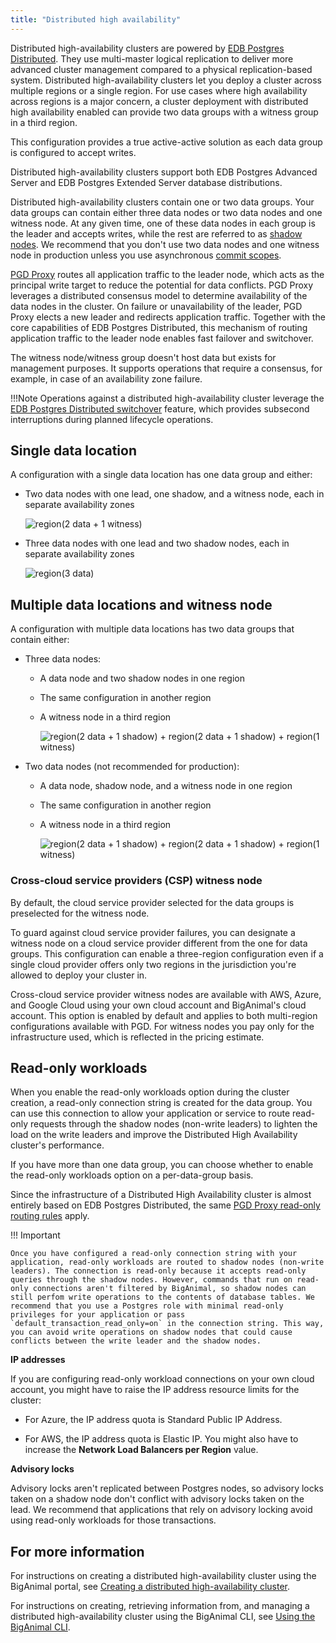 ```yaml
---
title: "Distributed high availability"
---
```


Distributed high-availability clusters are powered by [EDB Postgres Distributed](/pgd/latest/). They use multi-master logical replication to deliver more advanced cluster management compared to a physical replication-based system. Distributed high-availability clusters let you deploy a cluster across multiple regions or a single region. For use cases where high availability across regions is a major concern, a cluster deployment with distributed high availability enabled can provide two data groups with a witness group in a third region.

This configuration provides a true active-active solution as each data group is configured to accept writes. 

Distributed high-availability clusters support both EDB Postgres Advanced Server and EDB Postgres Extended Server database distributions. 

Distributed high-availability clusters contain one or two data groups. Your data groups can contain either three data nodes or two data nodes and one witness node. At any given time, one of these data nodes in each group is the leader and accepts writes, while the rest are referred to as [shadow nodes](/pgd/latest/terminology/#write-leader). We recommend that you don't use two data nodes and one witness node in production unless you use asynchronous [commit scopes](/pgd/latest/durability/commit-scopes/). 

[PGD Proxy](/pgd/latest/routing/proxy) routes all application traffic to the leader node, which acts as the principal write target to reduce the potential for data conflicts. PGD Proxy leverages a distributed consensus model to determine availability of the data nodes in the cluster. On failure or unavailability of the leader, PGD Proxy elects a new leader and redirects application traffic. Together with the core capabilities of EDB Postgres Distributed, this mechanism of routing application traffic to the leader node enables fast failover and switchover.

The witness node/witness group doesn't host data but exists for management purposes. It supports operations that require a consensus, for example, in case of an availability zone failure. 

!!!Note
   Operations against a distributed high-availability cluster leverage the [EDB Postgres Distributed switchover](/pgd/latest/cli/command_ref/pgd_switchover/) feature, which provides subsecond interruptions during planned lifecycle operations.

## Single data location 

A configuration with a single data location has one data group and either:

- Two data nodes with one lead, one shadow, and a witness node, each in separate availability zones

    ![region(2 data + 1 witness)](../images/image5.png)

- Three data nodes with one lead and two shadow nodes, each in separate availability zones

    ![region(3 data)](../images/image3.png)

## Multiple data locations and witness node

A configuration with multiple data locations has two data groups that contain either:

- Three data nodes:

  - A data node and two shadow nodes in one region
  - The same configuration in another region
  - A witness node in a third region

    ![region(2 data + 1 shadow) + region(2 data + 1 shadow) + region(1 witness)](../images/eha.png)

- Two data nodes (not recommended for production):

  - A data node, shadow node, and a witness node in one region
  - The same configuration in another region
  - A witness node in a third region

    ![region(2 data + 1 shadow) + region(2 data + 1 shadow) + region(1 witness)](../images/2dn-1wn-2dn-1wn-1wg.png)

### Cross-cloud service providers (CSP) witness node

By default, the cloud service provider selected for the data groups is preselected for the witness node.

To guard against cloud service provider failures, you can designate a witness node on a cloud service provider different from the one for data groups. This configuration can enable a three-region configuration even if a single cloud provider offers only two regions in the jurisdiction you're allowed to deploy your cluster in.

Cross-cloud service provider witness nodes are available with AWS, Azure, and Google Cloud using your own cloud account and BigAnimal's cloud account. This option is enabled by default and applies to both multi-region configurations available with PGD. For witness nodes you pay only for the infrastructure used, which is reflected in the pricing estimate.

## Read-only workloads

When you enable the read-only workloads option during the cluster creation, a read-only connection string is created for the data group. You can use this connection to allow your application or service to route read-only requests through the shadow nodes (non-write leaders) to lighten the load on the write leaders and improve the Distributed High Availability cluster's performance. 

If you have more than one data group, you can choose whether to enable the read-only workloads option on a per-data-group basis. 

Since the infrastructure of a Distributed High Availability cluster is almost entirely based on EDB Postgres Distributed, the same [PGD Proxy read-only routing rules](/pgd/latest/routing/readonly/) apply.

!!! Important 
       
    Once you have configured a read-only connection string with your application, read-only workloads are routed to shadow nodes (non-write leaders). The connection is read-only because it accepts read-only queries through the shadow nodes. However, commands that run on read-only connections aren't filtered by BigAnimal, so shadow nodes can still perfom write operations to the contents of database tables. We recommend that you use a Postgres role with minimal read-only privileges for your application or pass `default_transaction_read_only=on` in the connection string. This way, you can avoid write operations on shadow nodes that could cause conflicts between the write leader and the shadow nodes. 

**IP addresses**

If you are configuring read-only workload connections on your own cloud account, you might have to raise the IP address resource limits for the cluster:

- For Azure, the IP address quota is Standard Public IP Address.

- For AWS, the IP address quota is Elastic IP. You might also have to increase the **Network Load Balancers per Region** value. 
       
**Advisory locks**

Advisory locks aren't replicated between Postgres nodes, so advisory locks taken on a shadow node don't conflict with advisory locks taken on the lead. We recommend that applications that rely on advisory locking avoid using read-only workloads for those transactions.


## For more information

For instructions on creating a distributed high-availability cluster using the BigAnimal portal, see [Creating a distributed high-availability cluster](../../getting_started/creating_a_cluster/creating_a_dha_cluster/).

For instructions on creating, retrieving information from, and managing a distributed high-availability cluster using the BigAnimal CLI, see [Using the BigAnimal CLI](/biganimal/latest/reference/cli/managing_clusters/#managing-distributed-high-availability-clusters).
